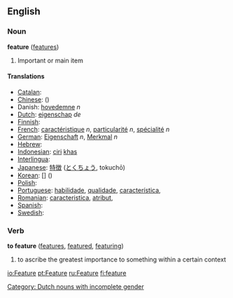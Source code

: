 ==English==

===Noun===
'''feature'''  ([[features]])
#Important or main item

====Translations====

*[[Catalan]]: [[]] '' ''
*[[Chinese]]: [[]] ()
* Danish: [[hovedemne]] ''n''
*[[Dutch]]: [[eigenschap]] ''de'' [[Category: Dutch nouns with incomplete gender]]
*[[Finnish]]: [[]]
*[[French]]: [[caractéristique]] ''n'', [[particularité]] ''n'', [[spécialité]] ''n''
*[[German]]: [[Eigenschaft]] ''n'', [[Merkmal]] ''n''
*[[Hebrew]]: [[]] '' ''
*[[Indonesian]]: [[ciri]] [[khas]]
*[[Interlingua]]: [[]]
*[[Japanese]]: [[特徴]] ([[とくちょう]], tokuchō)
*[[Korean]]: [[]] [] ()
*[[Polish]]: [[]]
*[[Portuguese]]: [[habilidade]], [[qualidade]], [[característica]],  '' ''
*[[Romanian]]: [[caracteristica]], [[atribut]],  '' ''
*[[Spanish]]: [[]] '' ''
*[[Swedish]]: [[]] '' ''

===Verb===
'''to feature'''  ([[features]], [[featured]], [[featuring]])
#to ascribe the greatest importance to something within a certain context

[[io:Feature]]
[[pt:Feature]]
[[ru:Feature]]
[[fi:feature]]